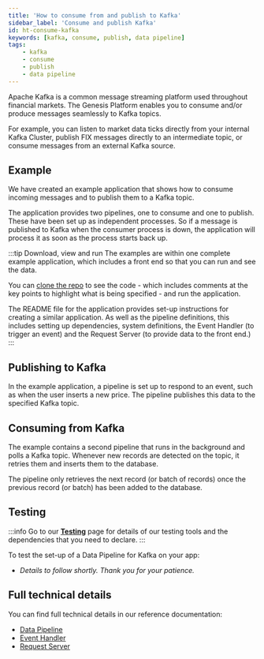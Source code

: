 ```yaml
---
title: 'How to consume from and publish to Kafka'
sidebar_label: 'Consume and publish Kafka'
id: ht-consume-kafka
keywords: [kafka, consume, publish, data pipeline]
tags:
    - kafka
    - consume
    - publish
    - data pipeline
---
```



Apache Kafka is a common message streaming platform used throughout financial markets. The Genesis Platform enables you to consume and/or produce messages seamlessly to Kafka topics. 

For example, you can listen to market data ticks directly from your internal Kafka Cluster, publish FIX messages directly to an intermediate topic, or consume messages from an external Kafka source.

## Example
We have created an example application that shows how to consume incoming messages and to publish them to a Kafka topic.

The application provides two pipelines, one to consume and one to publish. These have been set up as independent processes. So if a message is published to Kafka when the consumer process is down, the application will process it as soon as the process starts back up.

:::tip Download, view and run
The examples are within one complete example application, which includes a front end so that you can run and see the data.

You can [clone the repo](https://github.com/genesiscommunitysuccess/howto-csv-ingress/tree/main) to see the code - which includes comments at the key points to highlight what is being specified - and run the application.

The README file for the application provides set-up instructions for creating a similar application. As well as the pipeline definitions, this includes setting up dependencies, system definitions, the Event Handler (to trigger an event) and the Request Server (to provide data to the front end.)
:::

## Publishing to Kafka
In the example application, a pipeline is set up to respond to an event, such as when the user inserts a new price. The pipeline publishes this data to the specified Kafka topic.

## Consuming from Kafka
The example contains a second pipeline that runs in the background and polls a Kafka topic. Whenever new records are detected on the topic, it retries them and inserts them to the database.

The pipeline only retrieves the next record (or batch of records) once the previous record (or batch) has been added to the database.

## Testing

:::info
Go to our [**Testing**](/how-to/ht-prepare-test/) page for details of our testing tools and the dependencies that you need to declare.
:::

To test the set-up of a Data Pipeline for Kafka on your app:

- *Details to follow shortly. Thank you for your patience.*

## Full technical details
You can find full technical details in our reference documentation:

- [Data Pipeline](/server/data-pipelines/introduction)
- [Event Handler](/server/event-handler/introduction/)
- [Request Server](/server/request-server/introduction/)

